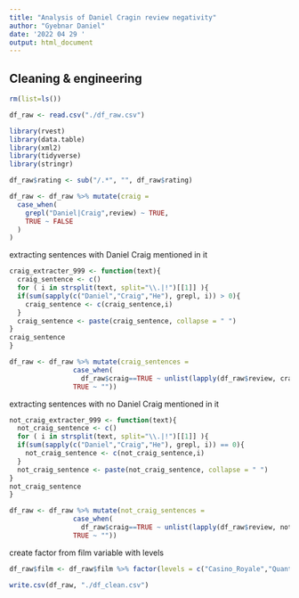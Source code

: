```yaml
---
title: "Analysis of Daniel Cragin review negativity"
author: "Gyebnar Daniel"
date: '2022 04 29 '
output: html_document
---
```


## Cleaning & engineering 

```r
rm(list=ls())
```


```r
df_raw <- read.csv("./df_raw.csv")
```

```r
library(rvest)
library(data.table)
library(xml2)
library(tidyverse)
library(stringr)
```


```r
df_raw$rating <- sub("/.*", "", df_raw$rating)
```

```r
df_raw <- df_raw %>% mutate(craig = 
  case_when(
    grepl("Daniel|Craig",review) ~ TRUE,
    TRUE ~ FALSE
  )
)
```

extracting sentences with Daniel Craig mentioned in it
```r
craig_extracter_999 <- function(text){
  craig_sentence <- c()
  for ( i in strsplit(text, split="\\.|!")[[1]] ){
  if(sum(sapply(c("Daniel","Craig","He"), grepl, i)) > 0){
    craig_sentence <- c(craig_sentence,i)
  }
  craig_sentence <- paste(craig_sentence, collapse = " ")
}
craig_sentence
}

```


```r
df_raw <- df_raw %>% mutate(craig_sentences = 
                case_when(
                  df_raw$craig==TRUE ~ unlist(lapply(df_raw$review, craig_extracter_999)),
                TRUE ~ ""))
```

extracting sentences with no Daniel Craig mentioned in it
```r
not_craig_extracter_999 <- function(text){
  not_craig_sentence <- c()
  for ( i in strsplit(text, split="\\.|!")[[1]] ){
  if(sum(sapply(c("Daniel","Craig","He"), grepl, i)) == 0){
    not_craig_sentence <- c(not_craig_sentence,i)
  }
  not_craig_sentence <- paste(not_craig_sentence, collapse = " ")
}
not_craig_sentence
}

```


```r
df_raw <- df_raw %>% mutate(not_craig_sentences = 
                case_when(
                  df_raw$craig==TRUE ~ unlist(lapply(df_raw$review, not_craig_extracter_999)),
                TRUE ~ ""))
```

create factor from film variable with levels
```r
df_raw$film <- df_raw$film %>% factor(levels = c("Casino_Royale","Quantum_Solace","Skyfall","Spectre","No_Time_to_Die"))
```


```r
write.csv(df_raw, "./df_clean.csv")
```

